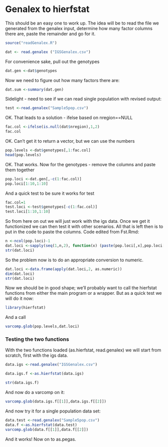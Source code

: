 Genalex to hierfstat
========================================================

This should be an easy one to work up.  The idea will be to read the file we generated from the genalex input, determine how many factor columns there are, paste the remainder and go for it.

```r
source("readGenalex.R")
```
```r
dat <- read.genalex ("IGSGenalex.csv")
```
For convenience sake, pull out the genotypes
```r
dat.gen <-dat$genotypes
```
Now we need to figure out how many factors there are:
```r
dat.sum <-summary(dat.gen)
```

Sidelight - need to see if we can read single population with revised output:

```r
test <-read.genalex("Sample5pop.csv")
```
OK.  That leads to a solution - ifelse based on nregion==NULL
```r
fac.col <-ifelse(is.null(dat$nregion),1,2)
fac.col
```
OK.  Can't get it to return a vector, but we can use the numbers
```r
pop.levels <-dat$genotypes[,1:fac.col]
head(pop.levels)
```
OK.  That works.  Now for the genotypes - remove the columns and paste them together

```r
pop.loci <-dat.gen[,-c(1:fac.col)]
pop.loci[1:10,1:10]
```
And a quick test to be sure it works for test
```r
fac.col=1
test.loci <-test$genotypes[-c(1:fac.col)]
test.loci[1:10,1:10]
```
So from here on out we will just work with the igs data.  Once we get it functionized we can then test it with other scenarios.  All that is left then is to put in the code to paste the columns.  Code edited from Fst.Rmd:
```r
n <-ncol(pop.loci)-1
dat.loci <-sapply(seq(1,n,2), function(x) (paste(pop.loci[,x],pop.loci[,x+1],sep="")))
str(dat.loci)
```

So the problem now is to do an appropriate conversion to numeric.

```r
dat.loci <-data.frame(apply(dat.loci,2, as.numeric))
dim(dat.loci)
str(dat.loci)
```
Now we should be in good shape; we'll probably want to call the hierfstat functions from either the main program or a wrapper.  But as a quick test we will do it now:

```r
library(hierfstat)
```
And a call

```r
varcomp.glob(pop.levels,dat.loci)
```
### Testing the two functions

With the two functions loaded (as.hierfstat, read.genalex) we will start from scratch, first with the igs data.

```r
data.igs <-read.genalex("IGSGenalex.csv")
```
```r
data.igs.f <-as.hierfstat(data.igs)
```
```r
str(data.igs.f)
```
And now do a varcomp on it:

```r
varcomp.glob(data.igs.f[[1]],data.igs.f[[2]])
```
And now try it for a single population data set:

```r
data.test <-read.genalex("Sample5pop.csv")
data.f <-as.hierfstat(data.test)
varcomp.glob(data.f[[1]],data.f[[2]])
```
And it works!  Now on to as.pegas.
